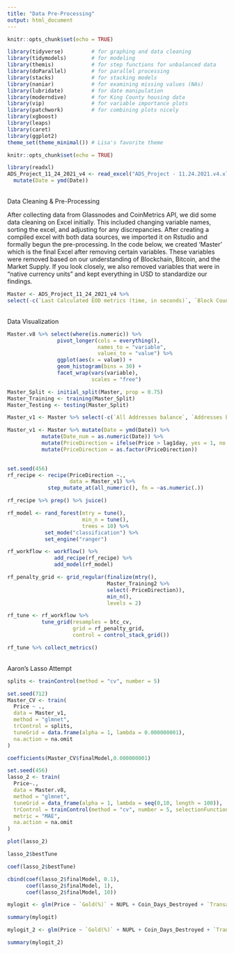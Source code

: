 ```yaml
---
title: "Data Pre-Processing"
output: html_document
---
```


```r
knitr::opts_chunk$set(echo = TRUE)
```


```r
library(tidyverse)         # for graphing and data cleaning
library(tidymodels)        # for modeling
library(themis)            # for step functions for unbalanced data
library(doParallel)        # for parallel processing
library(stacks)            # for stacking models
library(naniar)            # for examining missing values (NAs)
library(lubridate)         # for date manipulation
library(moderndive)        # for King County housing data
library(vip)               # for variable importance plots
library(patchwork)         # for combining plots nicely
library(xgboost)
library(leaps)
library(caret)
library(ggplot2)
theme_set(theme_minimal()) # Lisa's favorite theme
```


```r
knitr::opts_chunk$set(echo = TRUE)
```

```r
library(readxl)
ADS_Project_11_24_2021_v4 <- read_excel("ADS_Project - 11.24.2021.v4.xlsx") %>% 
  mutate(Date = ymd(Date))
```


<br> Data Cleaning & Pre-Processing

After collecting data from Glassnodes and CoinMetrics API, we did some data cleaning on Excel initially. This included changing variable names, sorting the excel, and adjusting for any discrepancies. After creating a compiled excel with both data sources, we imported it on Rstudio and formally begun the pre-processing. In the code below, we created 'Master' which is the final Excel after removing certain variables. These variables were removed based on our understanding of Blockchain, Bitcoin, and the Market Supply. If you look closely, we also removed variables that were in "native currency units" and kept everything in USD to standardize our findings. 


```r
Master <- ADS_Project_11_24_2021_v4 %>%
select(-c(`Last Calculated EOD metrics (time, in seconds)`, `Block Count`, `Block Size (mean, in bytes)`, `Block Weight, (mean`, `Capitalization of current supply, MVRV`, `Capitalization of free float, MVRV`, `Difficulty, Last Block`, `Difficulty, Mean Block`, `Mean Transaction Fee per Byte of all blocks, native units`, `Mean Transaction Fee per Byte, native units`, `Median Transaction Fee, native units`, `Median Fee per Transacation, USD`, `Addresses balance greater than 0.001 native units`, `Addresses balance greater than 0.01 native units`, `Addresses balance greater than 0.1 native units`,`Addresses balance greater than 100 native units`, `Addresses balance greater than 100K native units`, `Addresses balance greater than 10 native units`, `Addresses balance greater than 10K native units`, `Addresses balance greater than 1 native units`, `Addresses balance greater than 1K native units`, `Addresses balance greater than 1M native units`, `Addresses balance greater than 1in100K`, `Addresses balance greater than 1in100M`, `Addresses balance greater than 1in10B`, `Addresses balance greater than 1in10K`, `Addresses balance greater than 1in10K`, `Addresses balance greater than 1in10M`, `Addresses balance greater than 1in1B`, `Addresses balance greater than 1in1K`, `Addressesbalance greater than 1in1M`, `Total Fees, native units`, `Flow to exchanges, native units`, `Flow out exchanges, native units`, `Gas Limit Block`, `Gas Limit, transaction`, `Gas Used, transaction`, `Hash Rate Mean, 30d`, `Issuance, native units`, `Issuance, percent annualized`, `Issuance,  percent daily`, `Issuance Total, native units`,`NVT, adjusted, 90d MA`, `NVT, adjusted, free float,  90d MA`, `ROI, 1y (%)`, `Revenue, per hash unit (Native Currency)`, `Revenue Daily, per hash unit/second (Native Currency)`, `Miner Rev (Native Currency)`, `Supply, 10y Active`, `Supply, 5yr Active`, `Supply, 4yr Active`, `Supply, 3yr Active`, `Supply, 1yr Active Trailing (%)`, `Supply, in addresses (<0.001, native currency)`, `Supply, in addresses (<0.01M, native currency)`, `Supply, in addresses (<0.1, native currency)`, `Supply, in addresses (<1, native currency)`, `Supply, in addresses (<10, native currency)`, `Supply, in addresses (<100, native currency)`, `Supply, in addresses (<100K, native currency)`, `Supply, in addresses (<10K, native currency)`, `Supply, in addresses (<1K, native currency)`, `Supply, in addresses (<1M, native currency)`, `Supply, Miner address with 1 mining entity (native currency)`, `Supply, All Miners (native currency)`, `Transactions, adjusted transfer value (native currency)`, `Transactions, mean transfer value (native currency)`, `Transactions, median transfer value (native currency)`, `Transactions, mean transfer value ($)`, `Transactions, median transfer value (native currency)`, `Velocity, 1yr current supply`, `Volatility, 180d daily returns`, `Volatility, 30d daily returns`, `Price, BTC`, `Transactions, median transfer value ($)`, `Price, ($)`))
```

<br> Data Visualization

```r
Master.v8 %>% select(where(is.numeric)) %>%
                pivot_longer(cols = everything(),
                             names_to = "variable",
                             values_to = "value") %>%
                ggplot(aes(x = value)) +
                geom_histogram(bins = 30) + 
                facet_wrap(vars(variable),
                           scales = "free")
```

```r
Master_Split <- initial_split(Master, prop = 0.75)
Master_Training <- training(Master_Split)
Master_Testing <- testing(Master_Split)
```


```r
Master_v1 <- Master %>% select(-c(`All Addresses balance`, `Addresses balance greater than $100`, `AddressCount100K`, `Addresses balance greater than $10`, `AddressCount10M`, `Addresses balance greater than $1`, `TotalBlockWeight`, `Capitalization of active native units supply, in USD`, `MarketCapitalizationSupply`, `Capitalization of free float, in USD`, `Capitalization realized, USD`, `TransactionFee`, `BlockGas`, `NVT, adjusted, free float`, `Miner Rev ($)`, `Supply`, `Supply, current`, `Flow transfers exchanges`, `Supply, address balance (<1in100M)`, `Supply, in addresses (<$1M)`, `Transactions, transfer count`, `NUPL`, `rHODL`, ))
```


```r
Master_v1 <- Master %>% mutate(Date = ymd(Date)) %>% 
           mutate(Date_num = as.numeric(Date)) %>%
           mutate(PriceDirection = ifelse(Price > lag1day, yes = 1, no = 0)) %>%
           mutate(PriceDirection = as.factor(PriceDirection)) 
        
```

```r
set.seed(456)
rf_recipe <- recipe(PriceDirection ~.,
                    data = Master_v1) %>%
             step_mutate_at(all_numeric(), fn = ~as.numeric(.))

rf_recipe %>% prep() %>% juice()
```
```r
rf_model <- rand_forest(mtry = tune(),
                        min_n = tune(),
                        trees = 10) %>%
            set_mode("classification") %>%
            set_engine("ranger")

rf_workflow <- workflow() %>%
               add_recipe(rf_recipe) %>%
               add_model(rf_model)

rf_penalty_grid <- grid_regular(finalize(mtry(),
                                Master_Training2 %>%
                                select(-PriceDirection)),
                                min_n(),
                                levels = 2)

rf_tune <- rf_workflow %>%
           tune_grid(resamples = btc_cv,
                     grid = rf_penalty_grid,
                     control = control_stack_grid())

rf_tune %>% collect_metrics()
```





<br> Aaron's Lasso Attempt



```r
splits <- trainControl(method = "cv", number = 5)

set.seed(712)
Master_CV <- train(
  Price ~ .,
  data = Master_v1,
  method = "glmnet",
  trControl = splits,
  tuneGrid = data.frame(alpha = 1, lambda = 0.000000001),
  na.action = na.omit
)

coefficients(Master_CV$finalModel,0.000000001)
```


```r
set.seed(456)
lasso_2 <- train(
  Price~.,
  data = Master.v8,
  method = "glmnet",
  tuneGrid = data_frame(alpha = 1, lambda = seq(0,10, length = 100)),
  trControl = trainControl(method = "cv", number = 5, selectionFunction = best),
  metric = "MAE",
  na.action = na.omit
)

plot(lasso_2)
```

```r
lasso_2$bestTune
```

```r
coef(lasso_2$bestTune)
```

```r
cbind(coef(lasso_2$finalModel, 0.1),
      coef(lasso_2$finalModel, 1),
      coef(lasso_2$finalModel, 10))
```

```r
mylogit <- glm(Price ~ `Gold(%)` + NUPL + Coin_Days_Destroyed + `Transactions, adjusted transfer value ($)` + `Supply, current` + `Supply, held by top 10% addresses` + `Supply, in addresses (<$10)` + `Network distribution factor` + `Capitalization of active native units supply, in USD`, data = Master.v7)

summary(mylogit)
```

```r
mylogit_2 <- glm(Price ~ `Gold(%)` + NUPL + Coin_Days_Destroyed + `Transactions, adjusted transfer value ($)` + `Network distribution factor`, data = Master.v7)

summary(mylogit_2)
```

